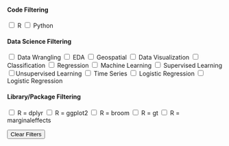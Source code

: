 #### Code Filtering

<div id="code-filters" class="tag-filter-container">
  <label><input type="checkbox" value="r"> R</label>
  <label><input type="checkbox" value="python"> Python</label>
</div>

#### Data Science Filtering

<div id="tag-filters" class="tag-filter-container">
  <label><input type="checkbox" value="data-wrangling"> Data Wrangling</label>
  <label><input type="checkbox" value="eda"> EDA</label>
  <label><input type="checkbox" value="geospatial"> Geospatial</label>
  <label><input type="checkbox" value="data-visualization"> Data Visualization</label>
  <label><input type="checkbox" value="classification"> Classification</label>
  <label><input type="checkbox" value="regression"> Regression</label>
  <label><input type="checkbox" value="machine-learning"> Machine Learning</label>
  <label><input type="checkbox" value="supervised-learning"> Supervised Learning</label>
  <label><input type="checkbox" value="unsupervised-learning">Unsupervised Learning</label>
  <label><input type="checkbox" value="time-series"> Time Series</label>
  <label><input type="checkbox" value="logistic-regression"> Logistic Regression</label>
  <label><input type="checkbox" value="na"> Logistic Regression</label>
</div>

#### Library/Package Filtering

<div id="library-filters" class="tag-filter-container">
  <label><input type="checkbox" value="dplyr"> R = dplyr</label>
  <label><input type="checkbox" value="ggplot2"> R = ggplot2</label>
  <label><input type="checkbox" value="broom"> R = broom</label>
  <label><input type="checkbox" value="gt"> R = gt</label>
  <label><input type="checkbox" value="marginaleffects"> R = marginaleffects</label>
</div>

<button id="clear-filters">Clear Filters</button>
